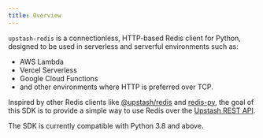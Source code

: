 ```yaml
---
title: Overview
---
```


`upstash-redis` is a connectionless, HTTP-based Redis client for Python, designed to be used in serverless and serverful environments such as:
- AWS Lambda
- Vercel Serverless
- Google Cloud Functions
- and other environments where HTTP is preferred over TCP.

Inspired by other Redis clients like [@upstash/redis](https://github.com/upstash/upstash-redis) and [redis-py](https://github.com/redis/redis-py),
the goal of this SDK is to provide a simple way to use Redis over the [Upstash REST API](https://docs.upstash.com/redis/features/restapi).

The SDK is currently compatible with Python 3.8 and above.